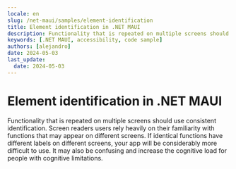 ```yaml
---
locale: en
slug: /net-maui/samples/element-identification
title: Element identification in .NET MAUI
description: Functionality that is repeated on multiple screens should use consistent identification.
keywords: [.NET MAUI, accessibility, code sample]
authors: [alejandro]
date: 2024-05-03
last_update:
  date: 2024-05-03
---
```


# Element identification in .NET MAUI

Functionality that is repeated on multiple screens should use consistent identification. Screen readers users rely heavily on their familiarity with functions that may appear on different screens. If identical functions have different labels on different screens, your app will be considerably more difficult to use. It may also be confusing and increase the cognitive load for people with cognitive limitations.

<CodeSample id="element-identification" platform="net-maui" locale="en"/>
